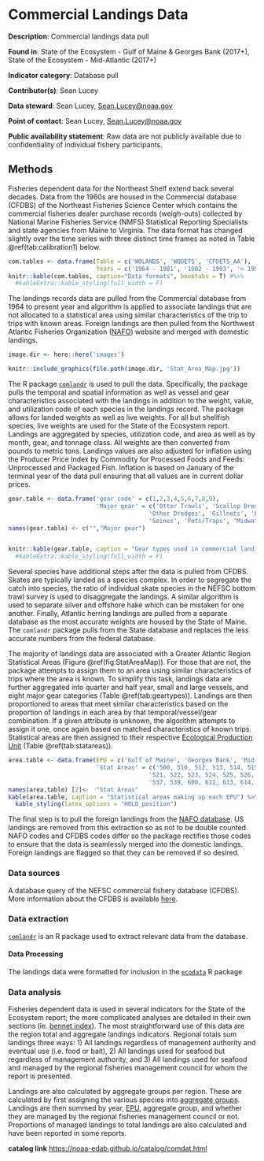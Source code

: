 # Commercial Landings Data {#comdat}

**Description**: Commercial landings data pull

**Found in**: State of the Ecosystem - Gulf of Maine & Georges Bank (2017+), State of the Ecosystem - Mid-Atlantic (2017+)

**Indicator category**: Database pull

**Contributor(s)**: Sean Lucey

**Data steward**: Sean Lucey, [Sean.Lucey\@noaa.gov](mailto:Sean.Lucey@noaa.gov){.email}

**Point of contact**: Sean Lucey, [Sean.Lucey\@noaa.gov](mailto:Sean.Lucey@noaa.gov){.email}

**Public availability statement**: Raw data are not publicly available due to confidentiality of individual fishery participants.

## Methods

Fisheries dependent data for the Northeast Shelf extend back several decades. Data from the 1960s are housed in the Commercial database (CFDBS) of the Northeast Fisheries Science Center which contains the commercial fisheries dealer purchase records (weigh-outs) collected by National Marine Fisheries Service (NMFS) Statistical Reporting Specialists and state agencies from Maine to Virginia. The data format has changed slightly over the time series with three distinct time frames as noted in Table \@ref(tab:calibration1) below.

```r
com.tables <- data.frame(Table = c('WOLANDS', 'WODETS', 'CFDETS_AA'),
                         Years = c('1964 - 1981', '1982 - 1993', '> 1994'))
knitr::kable(com.tables, caption="Data formats", booktabs = T) #%>% 
  #kableExtra::kable_styling(full_width = F)

```

The landings records data are pulled from the Commercial database from 1964 to present year and algorithm is applied to associate landings that are not allocated to a statistical area using similar characteristics of the trip to trips with known areas. Foreign landings are then pulled from the Northwest Atlantic Fisheries Organization ([NAFO](https://www.nafo.int/)) website and merged with domestic landings.

```r

image.dir <- here::here('images')

knitr::include_graphics(file.path(image.dir, 'Stat_Area_Map.jpg'))
```

The R package [`comlandr`](https://noaa-edab.github.io/comlandr/) is used to pull the data. Specifically, the package pulls the temporal and spatial information as well as vessel and gear characteristics associated with the landings in addition to the weight, value, and utilization code of each species in the landings record. The package allows for landed weights as well as live weights. For all but shellfish species, live weights are used for the State of the Ecosystem report. Landings are aggregated by species, utilization code, and area as well as by month, gear, and tonnage class. All weights are then converted from pounds to metric tons. Landings values are also adjusted for inflation using the Producer Price Index by Commodity for Processed Foods and Feeds: Unprocessed and Packaged Fish. Inflation is based on January of the terminal year of the data pull ensuring that all values are in current dollar prices.

```r

gear.table <- data.frame('gear code' = c(1,2,3,4,5,6,7,8,9),
                         'Major gear' = c('Otter Trawls', 'Scallop Dredges',
                                        'Other Dredges', 'Gillnets', 'Longlines',
                                        'Seines', 'Pots/Traps', 'Midwater', 'Other'))
names(gear.table) <- c("","Major gear")


knitr::kable(gear.table, caption = "Gear types used in commercial landings",  booktabs=T)# %>%
  #kableExtra::kable_styling(full_width = F)
```

Several species have additional steps after the data is pulled from CFDBS. Skates are typically landed as a species complex. In order to segregate the catch into species, the ratio of individual skate species in the NEFSC bottom trawl survey is used to disaggregate the landings. A similar algorithm is used to separate silver and offshore hake which can be mistaken for one another. Finally, Atlantic herring landings are pulled from a separate database as the most accurate weights are housed by the State of Maine. The `comlandr` package pulls from the State database and replaces the less accurate numbers from the federal database.

The majority of landings data are associated with a Greater Atlantic Region Statistical Areas (Figure \@ref(fig:StatAreaMap)). For those that are not, the package attempts to assign them to an area using similar characteristics of trips where the area is known. To simplify this task, landings data are further aggregated into quarter and half year, small and large vessels, and eight major gear categories (Table \@ref(tab:geartypes)). Landings are then proportioned to areas that meet similar characteristics based on the proportion of landings in each area by that temporal/vessel/gear combination. If a given attribute is unknown, the algorithm attempts to assign it one, once again based on matched characteristics of known trips. Statistical areas are then assigned to their respective [Ecological Production Unit](#epu) (Table \@ref(tab:statareas)).

```r
area.table <- data.frame(EPU = c('Gulf of Maine', 'Georges Bank', 'Mid-Atlantic'),
                         'Stat Areas' = c('500, 510, 512, 513, 514, 515',
                                        '521, 522, 523, 524, 525, 526, 551, 552, 561, 562',
                                        '537, 539, 600, 612, 613, 614, 615, 616, 621, 622, 625, 626, 631, 632'))
names(area.table) [2]<-  "Stat Areas"
kable(area.table, caption = "Statistical areas making up each EPU") %>% 
  kable_styling(latex_options = "HOLD_position")
```

The final step is to pull the foreign landings from the [NAFO database](https://www.nafo.int/Data/). US landings are removed from this extraction so as not to be double counted. NAFO codes and CFDBS codes differ so the package rectifies those codes to ensure that the data is seamlessly merged into the domestic landings. Foreign landings are flagged so that they can be removed if so desired.

### Data sources

A database query of the NEFSC commercial fishery database (CFDBS). More information about the CFDBS is available [here](https://inport.nmfs.noaa.gov/inport/item/27401).

### Data extraction

[`comlandr`](https://noaa-edab.github.io/comlandr/) is an R package used to extract relevant data from the database.

#### Data Processing

The landings data were formatted for inclusion in the [`ecodata`](https://noaa-edab.github.io/ecodata/) R package

### Data analysis

Fisheries dependent data is used in several indicators for the State of the Ecosystem report; the more complicated analyses are detailed in their own sections (ie. [bennet index](#bennet)). The most straightforward use of this data are the region total and aggregate landings indicators. Regional totals sum landings three ways: 1) All landings regardless of management authority and eventual use (i.e. food or bait), 2) All landings used for seafood but regardless of management authority, and 3) All landings used for seafood and managed by the regional fisheries management council for whom the report is presented.

Landings are also calculated by aggregate groups per region. These are calculated by first assigning the various species into [aggregate groups](#species_groupings). Landings are then summed by year, [EPU](#epu), aggregate group, and whether they are managed by the regional fisheries management council or not. Proportions of managed landings to total landings are also calculated and have been reported in some reports.

**catalog link** <https://noaa-edab.github.io/catalog/comdat.html>

